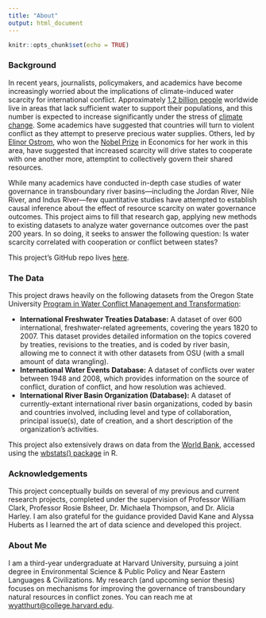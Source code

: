 ```yaml
---
title: "About"
output: html_document
---
```


```r
knitr::opts_chunk$set(echo = TRUE)
```

### Background
In recent years, journalists, policymakers, and academics have become increasingly worried about the implications of climate-induced water scarcity for international conflict. Approximately [1.2 billion people](https://www.un.org/waterforlifedecade/scarcity.shtml) worldwide live in areas that lack sufficient water to support their populations, and this number is expected to increase significantly under the stress of [climate change](https://blogs.ei.columbia.edu/2019/09/23/climate-change-impacts-water/). Some academics have suggested that countries will turn to violent conflict as they attempt to preserve precious water supplies. Others, led by [Elinor Ostrom](https://www.econlib.org/library/Enc/bios/Ostrom.html), who won the [Nobel Prize](https://www.nobelprize.org/prizes/economic-sciences/2009/ostrom/facts/) in Economics for her work in this area, have suggested that increased scarcity will drive states to cooperate with one another more, attemptint to collectively govern their shared resources. 

While many academics have conducted in-depth case studies of water governance in transboundary river basins—including the Jordan River, Nile River, and Indus River—few quantitative studies have attempted to establish causal inference about the effect of resource scarcity on water governance outcomes. This project aims to fill that research gap, applying new methods to existing datasets to analyze water governance outcomes over the past 200 years. In so doing, it seeks to answer the following question: Is water scarcity correlated with cooperation or conflict between states?

This project's GitHub repo lives [here](https://github.com/wyatthurt/gov1005-final-project).

### The Data
This project draws heavily on the following datasets from the Oregon State University [Program in Water Conflict Management and Transformation](https://transboundarywaters.science.oregonstate.edu/content/data-and-datasets):

* **International Freshwater Treaties Database:** A dataset of over 600 international, freshwater-related agreements, covering the years 1820 to 2007. This dataset provides detailed information on the topics covered by treaties, revisions to the treaties, and is coded by river basin, allowing me to connect it with other datasets from OSU (with a small amount of data wrangling). 
* **International Water Events Database:** A dataset of conflicts over water between 1948 and 2008, which provides information on the source of conflict, duration of conflict, and how resolution was achieved.
* **International River Basin Organization (Database):** A dataset of currently-extant international river basin organizations, coded by basin and countries involved, including level and type of collaboration, principal issue(s), date of creation, and a short description of the organization's activities.

This project also extensively draws on data from the [World Bank](https://data.worldbank.org), accessed using the [wbstats() package](https://cran.r-project.org/web/packages/wbstats/index.html) in R.

### Acknowledgements
This project conceptually builds on several of my previous and current research projects, completed under the supervision of Professor William Clark, Professor Rosie Bsheer, Dr. Michaela Thompson, and Dr. Alicia Harley. I am also grateful for the guidance provided David Kane and Alyssa Huberts as I learned the art of data science and developed this project.

### About Me
I am a third-year undergraduate at Harvard University, pursuing a joint degree in Environmental Science & Public Policy and Near Eastern Languages & Civilizations. My research (and upcoming senior thesis) focuses on mechanisms for improving the governance of transboundary natural resources in conflict zones. You can reach me at [wyatthurt@college.harvard.edu](mailto:wyatthurt@college.harvard.edu). 
